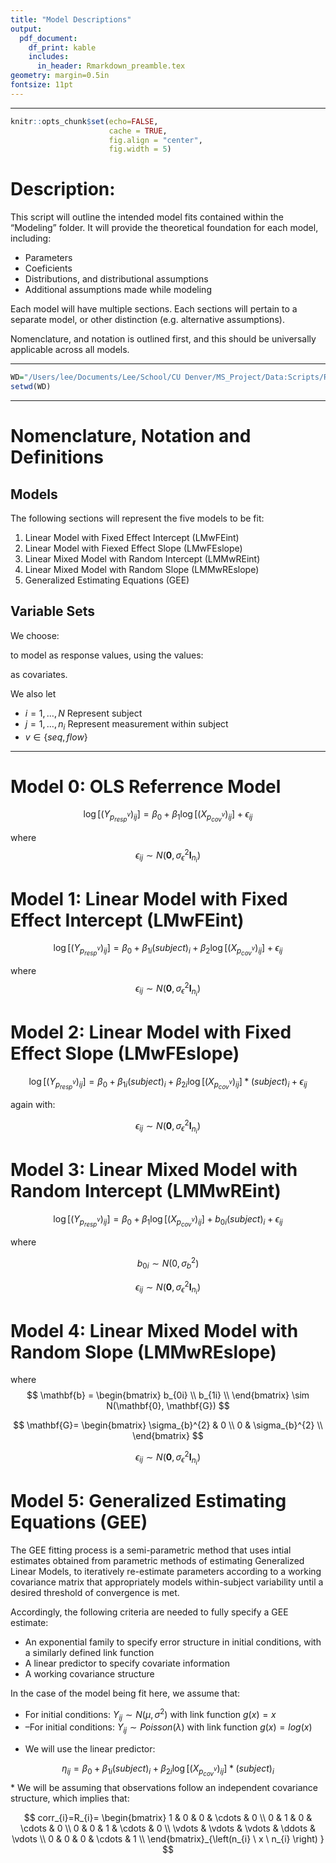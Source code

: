 ```yaml
---
title: "Model Descriptions"
output: 
  pdf_document:
    df_print: kable
    includes:
      in_header: Rmarkdown_preamble.tex
geometry: margin=0.5in
fontsize: 11pt
---
```

***
<!------------------------------------------------------------------------------>
<!--  ####  KNITR Setup & Script Information   #### -->
<!------------------------------------------------------------------------------>

<!--  ####  KNITR Specs   #### -->
```r
knitr::opts_chunk$set(echo=FALSE, 
                      cache = TRUE, 
                      fig.align = "center",
                      fig.width = 5)
```

<!--  ####  Description   #### -->

# Description:
This script will outline the intended model fits contained within the "Modeling" folder.  It will provide the theoretical foundation for each model, including:

* Parameters
* Coeficients
* Distributions, and distributional assumptions
* Additional assumptions made while modeling

Each model will have multiple sections.  Each sections will pertain to a separate model, or other distinction (e.g. alternative assumptions). 

Nomenclature, and notation is outlined first, and this should be universally applicable across all models.

***

<!--  ####  Script Dependencies   #### -->

<!--  Packages -->  

<!--  Working Directory  -->
```r
WD="/Users/lee/Documents/Lee/School/CU Denver/MS_Project/Data:Scripts/RBC/Modeling/ModelDescription"
setwd(WD)
```

<!------------------------------------------------------------------------------>





<!------------------------------------------------------------------------------>
<!-- Begin Script -->       
<!------------------------------------------------------------------------------>

***

# Nomenclature, Notation and Definitions

## Models

The following sections will represent the five models to be fit:

1. Linear Model with Fixed Effect Intercept (LMwFEint)
2. Linear Model with Fiexed Effect Slope (LMwFEslope)
3. Linear Mixed Model with Random Intercept (LMMwREint)
4. Linear Mixed Model with Random Slope (LMMwREslope)
5. Generalized Estimating Equations (GEE)

## Variable Sets
\begin{align*}
\Omega_{SEQ} &= \left \{SEQ_{p}: \ p=1, \ldots, 38354    \right \}\\
&= \left \{ SEQ_{1}=``A1BG-AS1", \ SEQ_{2}= ``A1CF", \ \ldots, \  SEQ_{38353}=``SNOZ5", \ SEQ_{38354}=``SNOSNR66"  \right \}\\
\\
\Omega_{FLOW} &= \left \{ FLOW_{p}: \ p=1, \ldots, 19    \right \}\\
&= \left \{ FLOW_{1}=``FSC.A", \ FLOW_{2}= ``FSC.W", \ \ldots, \  FLOW_{18}=``CD27", \ FLOW_{19}=``CD235a"  \right \}\\
\\
\Omega_{META} &= \left \{ META_{p}: \ p=1, \ldots, 14    \right \}\\
&= \left \{ META_{1}=``measurement.name", \ \ldots, \ META_{19}=``Perc.Mt"  \right \}\\
\end{align*}

We choose:

\begin{center}
$p_{resp}^{seq} \in \Omega_{seq}$\\
\vspace{5pt}
and\\
\vspace{5pt}
$p_{resp}^{flow} \in \Omega_{flow}$\\
\end{center}

to model as response values, using the values:

\begin{center}
$p_{cov}^{seq} \in \Omega_{seq} \backslash \left \{p_{resp}^{seq}\right \}$\\
\vspace{5pt}
and\\
\vspace{5pt}
$p_{cov}^{flow} \in \Omega_{flow}\backslash \left \{p_{resp}^{flow}\right \}$\\
\end{center}

as covariates.

We also let 

* $i = 1, \ldots, N$ Represent subject
* $j = 1, \ldots, n_{i}$ Represent measurement within subject
* $v \in \left \{ seq, flow \right \}$

***

# Model 0: OLS Referrence Model

$$\log \left [ \left( Y_{p_{resp}^{v}}\right)_{ij} \right ]  = \beta_{0} + \beta_{1} \log \left [ \left(X_{p_{cov}^{v}}\right)_{ij} \right ] + \epsilon_{ij} $$

where 
$$\epsilon_{ij} \sim N\left(\mathbf{0}, \sigma_{\epsilon}^{2} \mathbf{I}_{n_{i}}   \right) $$

# Model 1: Linear Model with Fixed Effect Intercept (LMwFEint)

$$\log \left [ \left( Y_{p_{resp}^{v}}\right)_{ij} \right ]  = \beta_{0} + \beta_{1i} \left( subject \right)_{i} +   \beta_{2} \log \left [ \left(X_{p_{cov}^{v}}\right)_{ij} \right ] + \epsilon_{ij} $$

where 
$$\epsilon_{ij} \sim N\left(\mathbf{0}, \sigma_{\epsilon}^{2} \mathbf{I}_{n_{i}}   \right) $$


# Model 2: Linear Model with Fixed Effect Slope (LMwFEslope)

$$\log \left [ \left( Y_{p_{resp}^{v}}\right)_{ij} \right ]  = \beta_{0} + \beta_{1i} \left( subject \right)_{i} +   \beta_{2i} \log \left [ \left(X_{p_{cov}^{v}}\right)_{ij} \right ] * \left(subject \right)_{i}  + \epsilon_{ij} $$

again with:

$$\epsilon_{ij} \sim N\left(\mathbf{0}, \sigma_{\epsilon}^{2} \mathbf{I}_{n_{i}}   \right) $$

# Model 3: Linear Mixed Model with Random Intercept (LMMwREint)

$$\log \left [ \left( Y_{p_{resp}^{v}}\right)_{ij} \right ]  = \beta_{0} + \beta_{1} \log \left [ \left(X_{p_{cov}^{v}}\right)_{ij} \right ] + b_{0i} \left(subject \right)_{i}  + \epsilon_{ij} $$

where 

$$b_{0i} \sim N\left(0 , \sigma_{b}^{2}    \right) $$

$$\epsilon_{ij} \sim N\left(\mathbf{0}, \sigma_{\epsilon}^{2} \mathbf{I}_{n_{i}}   \right) $$



# Model 4: Linear Mixed Model with Random Slope (LMMwREslope)


\begin{align*}
\log \left [ \left( Y_{p_{resp}^{v}}\right)_{ij} \right ]  &= \beta_{0} + \beta_{1} \log \left [ \left(X_{p_{cov}^{v}}\right)_{ij} \right ] +  \\
&= b_{0i} \left(subject \right)_{i} + b_{1i}\log \left [ \left(X_{p_{cov}^{v}}\right)_{ij} \right ]*\left( subject \right)_{i}    + \epsilon_{ij} \\
\end{align*}

where 
$$
\mathbf{b} = 
\begin{bmatrix}
b_{0i} \\
b_{1i} \\
\end{bmatrix} 
\sim N(\mathbf{0}, \mathbf{G})
$$

$$
\mathbf{G}=
\begin{bmatrix}
\sigma_{b}^{2} & 0 \\
0 & \sigma_{b}^{2} \\
\end{bmatrix}
$$



$$\epsilon_{ij} \sim N\left(\mathbf{0}, \sigma_{\epsilon}^{2} \mathbf{I}_{n_{i}}   \right) $$


# Model 5: Generalized Estimating Equations (GEE)

The GEE fitting process is a semi-parametric method that uses intial estimates obtained from parametric methods of estimating Generalized Linear Models, to iteratively re-estimate parameters according to a working covariance matrix that appropriately models within-subject variability until a desired threshold of convergence is met.  

Accordingly, the following criteria are needed to fully specify a GEE estimate:

* An exponential family to specify error structure in initial conditions, with a similarly defined link function
* A linear predictor to specify covariate information
* A working covariance structure

In the case of the model being fit here, we assume that:

* For initial conditions: $Y_{ij} \sim N \left(\mu, \sigma^{2}\right)$ with link function $g(x)=x$
* \textit{Alternate}--For initial conditions: $Y_{ij} \sim Poisson( \lambda)$ with link function $g(x)=log(x)$

\newpage

* We will use the linear predictor:

$$\eta_{ij} = \beta_{0} + \beta_{1i} \left( subject \right)_{i} +   \beta_{2i} \log \left [ \left(X_{p_{cov}^{v}}\right)_{ij} \right ] * \left(subject \right)_{i} $$
* We will be assuming that observations follow an independent covariance structure, which implies that:

$$
corr_{i}=R_{i}=
\begin{bmatrix}
1 & 0 & 0 & \cdots & 0 \\
0 & 1 & 0 & \cdots & 0 \\
0 & 0 & 1 & \cdots & 0 \\
\vdots & \vdots &  \vdots & \ddots  & \vdots \\
0 & 0 & 0 & \cdots & 1 \\
\end{bmatrix}_{\left(n_{i} \ x \ n_{i} \right) }
$$




































<!------------------------------------------------------------------------------>
<!-- End Script -->       
<!------------------------------------------------------------------------------>


<!------------------------------------------------------------------------------>
<!-- Post-Script -->       
<!------------------------------------------------------------------------------>

<!-- Notes:        -->       

<!-- Compilation Errors -->       

<!-- Execution Errors -->

<!-- Next Scripts to Consider -->

<!------------------------------------------------------------------------------>


